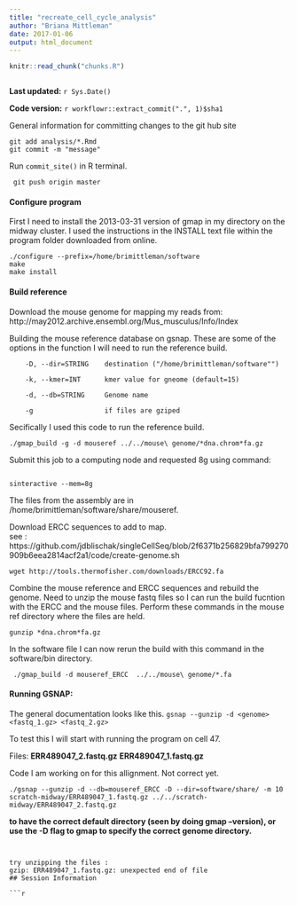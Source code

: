```yaml
---
title: "recreate_cell_cycle_analysis"
author: "Briana Mittleman"
date: 2017-01-06
output: html_document
---
```


```r
knitr::read_chunk("chunks.R")
```

```r
```

**Last updated:** `r Sys.Date()`

**Code version:** `r workflowr::extract_commit(".", 1)$sha1`

General information for committing changes to the git hub site 

``` 
git add analysis/*.Rmd
git commit -m "message"
```
Run `commit_site()` in R terminal.

```
 git push origin master
```



#### Configure program
First I need to install the 2013-03-31 version of gmap in my directory on the midway cluster. I used the instructions in the INSTALL text file within the program folder downloaded from online.

```
./configure --prefix=/home/brimittleman/software 
make
make install
```


#### Build reference 
Download the mouse genome for mapping my reads from: http://may2012.archive.ensembl.org/Mus_musculus/Info/Index  


Building the mouse reference database on gsnap. These are some of the options in the function I will need to run the reference build.  

```
    -D, --dir=STRING    destination ("/home/brimittleman/software"")
    
    -k, --kmer=INT      kmer value for gneome (default=15)
        
    -d, --db=STRING     Genome name
    
    -g                  if files are gziped 
```
Secifically I used this code to run the reference build. 

```
./gmap_build -g -d mouseref ../../mouse\ genome/*dna.chrom*fa.gz
```
  
Submit this job to a computing node and requested 8g using command:  

```

sinteractive --mem=8g

```

The files from the assembly are in /home/brimittleman/software/share/mouseref. 

Download ERCC sequences to add to map.  
see : https://github.com/jdblischak/singleCellSeq/blob/2f6371b256829bfa799270909b6eea2814acf2a1/code/create-genome.sh

```
wget http://tools.thermofisher.com/downloads/ERCC92.fa

```

Combine the mouse reference and ERCC sequences and rebuild the genome. Need to unzip the mouse fastq files so I can run the build fucntion with the ERCC and the mouse files. Perform these commands in the mouse ref directory where the files are held.  

```
gunzip *dna.chrom*fa.gz
```
In the software file I can now rerun the build with this command in the software/bin directory.
```
 ./gmap_build -d mouseref_ERCC  ../../mouse\ genome/*.fa 
```


#### Running GSNAP:  

The general documentation looks like this. ```gsnap --gunzip -d <genome> <fastq_1.gz> <fastq_2.gz>```

To test this I will start with running the program on cell 47.  

Files: **ERR489047_2.fastq.gz** 
       **ERR489047_1.fastq.gz**   

Code I am working on for this allignment. Not correct yet. 

```
./gsnap --gunzip -d --db=mouseref_ERCC -D --dir=software/share/ -m 10 scratch-midway/ERR489047_1.fastq.gz ../../scratch-midway/ERR489047_2.fastq.gz
```
**to have the correct default directory (seen by doing gmap --version),
or use the -D flag to gmap to specify the correct genome directory.** 
```


try unzipping the files :  
gzip: ERR489047_1.fastq.gz: unexpected end of file  
## Session Information

```r
```
